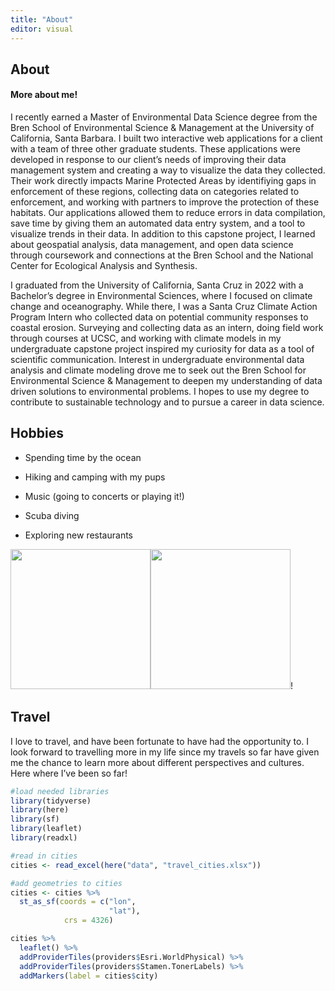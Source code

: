 ```yaml
---
title: "About"
editor: visual
---
```


::: panel-tabset
## About

<h4>More about me!</h4>

I recently earned a Master of Environmental Data Science degree from the Bren School of Environmental Science & Management at the University of California, Santa Barbara. I built two interactive web applications for a client with a team of three other graduate students. These applications were developed in response to our client's needs of improving their data management system and creating a way to visualize the data they collected. Their work directly impacts Marine Protected Areas by identifiying gaps in enforcement of these regions, collecting data on categories related to enforcement, and working with partners to improve the protection of these habitats. Our applications allowed them to reduce errors in data compilation, save time by giving them an automated data entry system, and a tool to visualize trends in their data. In addition to this capstone project, I learned about geospatial analysis, data management, and open data science through coursework and connections at the Bren School and the National Center for Ecological Analysis and Synthesis. 

I graduated from the University of California, Santa Cruz in 2022 with a Bachelor's degree in Environmental Sciences, where I focused on climate change and oceanography. While there, I was a Santa Cruz Climate Action Program Intern who collected data on potential community responses to coastal erosion. Surveying and collecting data as an intern, doing field work through courses at UCSC, and working with climate models in my undergraduate capstone project inspired my curiosity for data as a tool of scientific communication. Interest in undergraduate environmental data analysis and climate modeling drove me to seek out the Bren School for Environmental Science & Management to deepen my understanding of data driven solutions to environmental problems. I hopes to use my degree to contribute to sustainable technology and to pursue a career in data science.

## Hobbies

-   Spending time by the ocean

-   Hiking and camping with my pups

-   Music (going to concerts or playing it!)

-   Scuba diving

-   Exploring new restaurants

![](images/IMG_0653.jpg){width="224"}![](images/IMG_5398.jpg){width="224"}!

## Travel

I love to travel, and have been fortunate to have had the opportunity to. I look forward to travelling more in my life since my travels so far have given me the chance to learn more about different perspectives and cultures. Here where I've been so far!

```r
#load needed libraries
library(tidyverse)
library(here)
library(sf)
library(leaflet)
library(readxl)

#read in cities
cities <- read_excel(here("data", "travel_cities.xlsx"))

#add geometries to cities
cities <- cities %>% 
  st_as_sf(coords = c("lon",
                      "lat"),
            crs = 4326)

cities %>% 
  leaflet() %>% 
  addProviderTiles(providers$Esri.WorldPhysical) %>% 
  addProviderTiles(providers$Stamen.TonerLabels) %>% 
  addMarkers(label = cities$city)


```
:::

